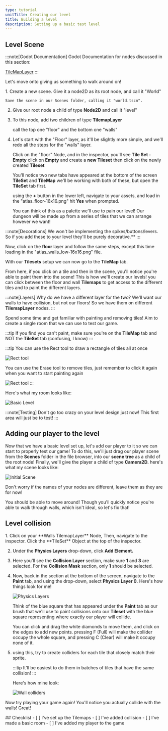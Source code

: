 ```yaml
---
type: tutorial
unitTitle: Creating our level
title: Building a level
description: Setting up a basic test level
---
```



## Level Scene

:::note[Godot Documentation]
Godot Documentation for nodes discussed in this section: 

[TileMapLayer](https://docs.godotengine.org/en/stable/classes/class_tilemaplayer.html)
:::


Let's move onto giving us something to walk around on!

<Steps>
1. Create a new scene. Give it a node2D as its root node, and call it "World" 

    Save the scene in our Scenes folder, calling it "world.tscn".

2. Give our root node a child of type **Node2D** and call it "level"

3. To this node, add two children of type **TilemapLayer**

    call the top one "floor" and the bottom one "walls"

4. Let's start with the "Floor" layer, as it'll be slightly more simple, and we'll redo all the steps for the "walls" layer.

    Click on the "floor" Node, and in the inspector, you'll see **Tile Set - Empty** click on **Empty** and create a **new Tileset** then click on the newly created **Tileset**

    You'll notice two new tabs have appeared at the bottom of the screen **TileSet** and **TileMap** we'll be working with both of these, but open the **TileSet** tab first.

    using the **+** button in the lower left, navigate to your assets, and load in the "atlas_floor-16x16.png" hit **Yes** when prompted.

    You can think of this as a palette we'll use to pain our level! Our dungeon will be made up from a series of tiles that we can arrange however we want!

</Steps>

:::note[Decorations]
 We won't be implementing the spikes/buttons/levers. So if you add these to your level they'll be purely decorative.**
:::


Now, click on the **floor** layer and follow the same steps, except this time loading in the "atlas_walls_low-16x16.png" file.

With our **Tilesets** setup we can now go to the **TileMap** tab. 

From here, if you click on a tile and then in the scene, you'll notice you're able to paint them into the scene! This is how we'll create our levels! you can click between the floor and wall **Tilemaps** to get access to the different tiles and to paint the different layers.

:::note[Layers]
Why do we have a different layer for the two? We'll want our walls to have collision, but not our floors! So we have them on different **TilemapLayer** nodes.
:::

Spend some time and get familiar with painting and removing tiles! Aim to create a single room that we can use to test our game.

:::tip 
If you find you can't paint, make sure you're on the **TileMap** tab and NOT the **TileSet** tab (confusing, I know)
:::

:::tip
 You can use the Rect tool to draw a rectangle of tiles all at once

![Rect tool](/src/assets/godot/dungeonCrawler/recttoolimg.png)

You can use the Erase tool to remove tiles, just remember to click it again when you want to start painting again

![Rect tool](/src/assets/godot/dungeonCrawler/eraseTool.png)
:::

Here's what my room looks like:

![Basic Level](/src/assets/godot/dungeonCrawler/basicroomimg.png)

:::note[Testing]
Don't go too crazy on your level design just now! This first area will just be to test!
:::

## Adding our player to the level

Now that we have a basic level set up, let's add our player to it so we can start to properly test our game! To do this, we'll just drag our player scene from the **Scenes** folder
in the file browser, into our **scene tree** as a child of the root node! Finally, we'll give the player a child of type **Camera2D.** here's what my scene looks like:

![Initial Scene](/src/assets/godot/dungeonCrawler/inittestscene.png)

Don't worry if the names of your nodes are different, leave them as they are for now!

You should be able to move around! Though you'll quickly notice you're able to walk through walls, which isn't ideal, so let's fix that!

## Level collision
<Steps>
1. Click on your **Walls TilemapLayer** Node, Then, navigate to the inspector. Click the **TileSet** Object at the top of the inspector. 

2. Under the **Physics Layers** drop-down, click **Add Element.** 

3. Here you'll see the **Collision Layer** section, make sure **1** and **3** are selected. For the **Collision Mask** section, only **1** should be selected.

4. Now, back in the section at the bottom of the screen, navigate to the **Paint** tab, and using the drop-down, select **Physics Layer 0.** Here's how things look for me!

    ![Physics Layers](/src/assets/godot/dungeonCrawler/tilesetphysicslayer.png)

    Think of the blue square that has appeared under the **Paint** tab as our brush that we'll use to paint collisions onto our **Tileset** with the blue square representing where exactly our player will collide.


    You can click and drag the white diamonds to move them, and click on the edges to add new points. pressing F (Full) will make the collider occupy the whole square, and pressing C (Clear) will make it occupy none of it.

5. using this, try to create colliders for each tile that closely match their sprite. 

    :::tip 
    It'll be easiest to do them in batches of tiles that have the same collision!
    :::

    Here's how mine look:

    ![Wall colliders](/src/assets/godot/dungeonCrawler/wallcolliders.png)

</Steps>

Now try playing your game again! You'll notice you actually collide with the walls! Great!

<Box>
## Checklist
<Checklist>
- [ ] I've set up the Tilemaps
- [ ] I've added collision
- [ ] I've made a basic room
- [ ] I've added my player to the game
</Checklist>
</Box>